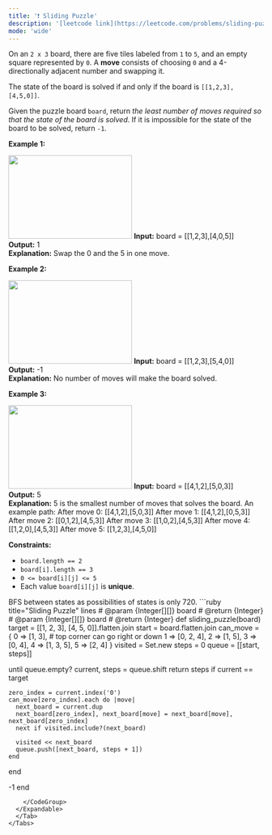 ```yaml
---
title: '❗️ Sliding Puzzle'
description: '[leetcode link](https://leetcode.com/problems/sliding-puzzle/description/)'
mode: 'wide'
---
```

<Tabs>
  <Tab title="Question" icon="circle-question" iconType="regular">
    <Card>
      <p>On an <code>2 x 3</code> board, there are five tiles labeled from <code>1</code> to <code>5</code>, and an empty square represented by <code>0</code>. A <strong>move</strong> consists of choosing <code>0</code> and a 4-directionally adjacent number and swapping it.</p>  <p>The state of the board is solved if and only if the board is <code>[[1,2,3],[4,5,0]]</code>.</p>  <p>Given the puzzle board <code>board</code>, return <em>the least number of moves required so that the state of the board is solved</em>. If it is impossible for the state of the board to be solved, return <code>-1</code>.</p>   <p><strong class="example">Example 1:</strong></p> <img alt="" src="https://assets.leetcode.com/uploads/2021/06/29/slide1-grid.jpg" style="width: 244px; height: 165px;" />  <strong>Input:</strong> board = [[1,2,3],[4,0,5]] <br/> <strong>Output:</strong> 1 <br/> <strong>Explanation:</strong> Swap the 0 and the 5 in one move.   <p><strong class="example">Example 2:</strong></p> <img alt="" src="https://assets.leetcode.com/uploads/2021/06/29/slide2-grid.jpg" style="width: 244px; height: 165px;" />  <strong>Input:</strong> board = [[1,2,3],[5,4,0]] <br/> <strong>Output:</strong> -1 <br/> <strong>Explanation:</strong> No number of moves will make the board solved.   <p><strong class="example">Example 3:</strong></p> <img alt="" src="https://assets.leetcode.com/uploads/2021/06/29/slide3-grid.jpg" style="width: 244px; height: 165px;" />  <strong>Input:</strong> board = [[4,1,2],[5,0,3]] <br/> <strong>Output:</strong> 5 <br/> <strong>Explanation:</strong> 5 is the smallest number of moves that solves the board. An example path: After move 0: [[4,1,2],[5,0,3]] After move 1: [[4,1,2],[0,5,3]] After move 2: [[0,1,2],[4,5,3]] After move 3: [[1,0,2],[4,5,3]] After move 4: [[1,2,0],[4,5,3]] After move 5: [[1,2,3],[4,5,0]]    <p><strong>Constraints:</strong></p>  <ul>  <li><code>board.length == 2</code></li>  <li><code>board[i].length == 3</code></li>  <li><code>0 &lt;= board[i][j] &lt;= 5</code></li>  <li>Each value <code>board[i][j]</code> is <strong>unique</strong>.</li> </ul> 
    </Card>
  </Tab>
  <Tab title="Solution" icon="lightbulb" iconType="regular" >
    <Card>
      BFS between states as possibilities of states is only 720.
    </Card>
  <Expandable title="code">
    <CodeGroup dropdown>
```ruby title="Sliding Puzzle" lines
# @param {Integer[][]} board
# @return {Integer}
# @param {Integer[][]} board
# @return {Integer}
def sliding_puzzle(board)
  target = [[1, 2, 3], [4, 5, 0]].flatten.join
  start = board.flatten.join
  can_move = {
    0 => [1, 3], # top corner can go right or down
    1 => [0, 2, 4],
    2 => [1, 5],
    3 => [0, 4],
    4 => [1, 3, 5],
    5 => [2, 4]
  }
  visited = Set.new
  steps = 0
  queue = [[start, steps]]

  until queue.empty?
    current, steps = queue.shift
    return steps if current == target

    zero_index = current.index('0')
    can_move[zero_index].each do |move|
      next_board = current.dup
      next_board[zero_index], next_board[move] = next_board[move], next_board[zero_index]
      next if visited.include?(next_board)

      visited << next_board
      queue.push([next_board, steps + 1])
    end
  end

  -1
end
```
    </CodeGroup>
  </Expandable>
  </Tab>
</Tabs>